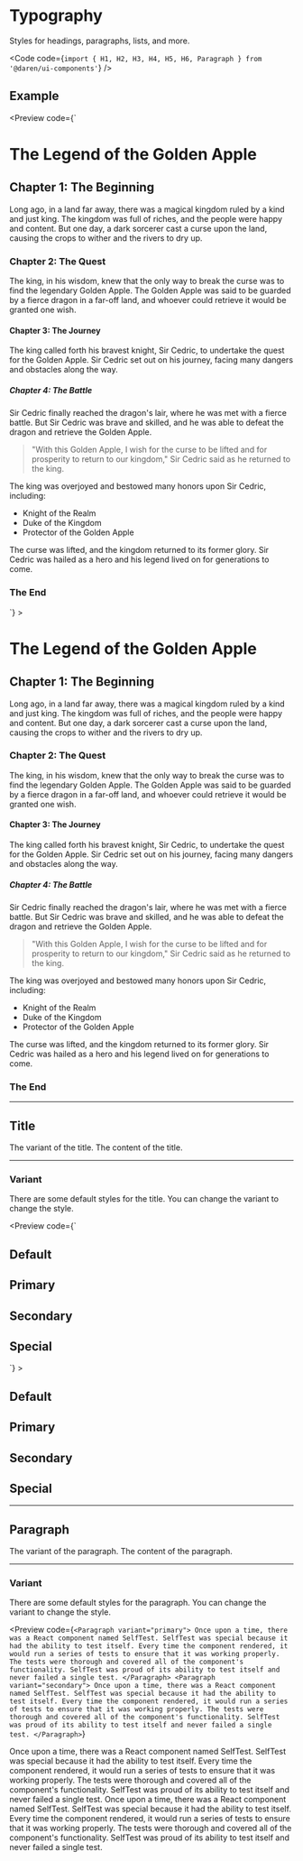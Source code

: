 
# Typography

Styles for headings, paragraphs, lists, and more.

<Code
  code={`import { H1, H2, H3, H4, H5, H6, Paragraph } from '@daren/ui-components'`}
/>

## Example

<Preview
  code={`<H1>The Legend of the Golden Apple</H1>
<H2>Chapter 1: The Beginning</H2>
<Paragraph>
  Long ago, in a land far away, there was a magical kingdom ruled by a kind
  and just king. The kingdom was full of riches, and the people were happy and
  content. But one day, a dark sorcerer cast a curse upon the land, causing
  the crops to wither and the rivers to dry up.
</Paragraph>
<H3>Chapter 2: The Quest</H3>
<Paragraph>
  The king, in his wisdom, knew that the only way to break the curse was to
  find the legendary Golden Apple. The Golden Apple was said to be guarded by
  a fierce dragon in a far-off land, and whoever could retrieve it would be
granted one wish.
</Paragraph>
<H4>Chapter 3: The Journey</H4>
<Paragraph>
  The king called forth his bravest knight, Sir Cedric, to undertake the quest
  for the Golden Apple. Sir Cedric set out on his journey, facing many dangers
  and obstacles along the way.
</Paragraph>
<H5>Chapter 4: The Battle</H5>
<Paragraph>
  Sir Cedric finally reached the dragon's lair, where he was met with a fierce
  battle. But Sir Cedric was brave and skilled, and he was able to defeat the
  dragon and retrieve the Golden Apple.
</Paragraph>
<blockquote>
  "With this Golden Apple, I wish for the curse to be lifted and for
  prosperity to return to our kingdom," Sir Cedric said as he returned to the
  king.
</blockquote>
<Paragraph>
  The king was overjoyed and bestowed many honors upon Sir Cedric, including:
</Paragraph>
<ul>
  <li>Knight of the Realm</li>
  <li>Duke of the Kingdom</li>
  <li>Protector of the Golden Apple</li>
</ul>
<Paragraph>
  The curse was lifted, and the kingdom returned to its former glory. Sir
  Cedric was hailed as a hero and his legend lived on for generations to come.
</Paragraph>
<H3>The End</H3>`}
>
  <H1>The Legend of the Golden Apple</H1>
  <H2>Chapter 1: The Beginning</H2>
  <Paragraph>
    Long ago, in a land far away, there was a magical kingdom ruled by a kind
    and just king. The kingdom was full of riches, and the people were happy and
    content. But one day, a dark sorcerer cast a curse upon the land, causing
    the crops to wither and the rivers to dry up.
  </Paragraph>
  <H3>Chapter 2: The Quest</H3>
  <Paragraph>
    The king, in his wisdom, knew that the only way to break the curse was to
    find the legendary Golden Apple. The Golden Apple was said to be guarded by
    a fierce dragon in a far-off land, and whoever could retrieve it would be
    granted one wish.
  </Paragraph>
  <H4>Chapter 3: The Journey</H4>
  <Paragraph>
    The king called forth his bravest knight, Sir Cedric, to undertake the quest
    for the Golden Apple. Sir Cedric set out on his journey, facing many dangers
    and obstacles along the way.
  </Paragraph>
  <H5>Chapter 4: The Battle</H5>
  <Paragraph>
    Sir Cedric finally reached the dragon's lair, where he was met with a fierce
    battle. But Sir Cedric was brave and skilled, and he was able to defeat the
    dragon and retrieve the Golden Apple.
  </Paragraph>
  <blockquote>
    "With this Golden Apple, I wish for the curse to be lifted and for
    prosperity to return to our kingdom," Sir Cedric said as he returned to the
    king.
  </blockquote>
  <Paragraph>
    The king was overjoyed and bestowed many honors upon Sir Cedric, including:
  </Paragraph>
  <ul>
    <li>Knight of the Realm</li>
    <li>Duke of the Kingdom</li>
    <li>Protector of the Golden Apple</li>
  </ul>
  <Paragraph>
    The curse was lifted, and the kingdom returned to its former glory. Sir
    Cedric was hailed as a hero and his legend lived on for generations to come.
  </Paragraph>
  <H3>The End</H3>
</Preview>

---

## Title

<Properties>
  <Property name="variant" type="[primary, secondary, special]">
    The variant of the title.
  </Property>
  <Property name="children" type="React.ReactNode" required>
    The content of the title.
  </Property>
</Properties>

---

### Variant

There are some default styles for the title. You can change the variant to
change the style.

<Preview
  code={`<H2>Default</H2>
<H2 variant="primary">Primary</H2>
<H2 variant="secondary">Secondary</H2>
<H2 variant="special">Special</H2>`}
>
  <div className="flex flex-col">
    <H2>Default</H2>
    <H2 variant="primary">Primary</H2>
    <H2 variant="secondary">Secondary</H2>
    <H2 variant="special">Special</H2>
  </div>
</Preview>

---

## Paragraph

<Properties>
  <Property name="variant" type="[primary, secondary]">
    The variant of the paragraph.
  </Property>
  <Property name="children" type="React.ReactNode" required>
    The content of the paragraph.
  </Property>
</Properties>

---

### Variant

There are some default styles for the paragraph. You can change the variant to
change the style.

<Preview
  code={`<Paragraph variant="primary">
  Once upon a time, there was a React component named SelfTest. SelfTest was
  special because it had the ability to test itself. Every time the
  component rendered, it would run a series of tests to ensure that it was
  working properly. The tests were thorough and covered all of the
  component's functionality. SelfTest was proud of its ability to test
  itself and never failed a single test.
</Paragraph>
<Paragraph variant="secondary">
  Once upon a time, there was a React component named SelfTest. SelfTest was
  special because it had the ability to test itself. Every time the
  component rendered, it would run a series of tests to ensure that it was
  working properly. The tests were thorough and covered all of the
  component's functionality. SelfTest was proud of its ability to test
  itself and never failed a single test.
</Paragraph>`}
>
  <div className="flex flex-col">
    <Paragraph variant="primary">
      Once upon a time, there was a React component named SelfTest. SelfTest was
      special because it had the ability to test itself. Every time the
      component rendered, it would run a series of tests to ensure that it was
      working properly. The tests were thorough and covered all of the
      component's functionality. SelfTest was proud of its ability to test
      itself and never failed a single test.
    </Paragraph>
    <Paragraph variant="secondary">
      Once upon a time, there was a React component named SelfTest. SelfTest was
      special because it had the ability to test itself. Every time the
      component rendered, it would run a series of tests to ensure that it was
      working properly. The tests were thorough and covered all of the
      component's functionality. SelfTest was proud of its ability to test
      itself and never failed a single test.
    </Paragraph>
  </div>
</Preview>
